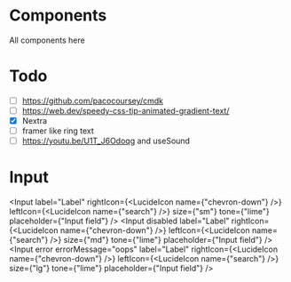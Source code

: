 # Components

All components here

# Todo

- [ ] https://github.com/pacocoursey/cmdk
- [ ] https://web.dev/speedy-css-tip-animated-gradient-text/
- [x] Nextra
- [ ] framer like ring text
- [ ] https://youtu.be/U1T_J6Odoqg and useSound

# Input


<Display label="Input">

<Input
  label="Label"
  rightIcon={<LucideIcon name={"chevron-down"} />}
  leftIcon={<LucideIcon name={"search"} />}
  size={"sm"}
  tone={"lime"}
  placeholder={"Input field"}
/>
<Input
  disabled
  label="Label"
  rightIcon={<LucideIcon name={"chevron-down"} />}
  leftIcon={<LucideIcon name={"search"} />}
  size={"md"}
  tone={"lime"}
  placeholder={"Input field"}
/>
<Input
  error
  errorMessage="oops"
  label="Label"
  rightIcon={<LucideIcon name={"chevron-down"} />}
  leftIcon={<LucideIcon name={"search"} />}
  size={"lg"}
  tone={"lime"}
  placeholder={"Input field"}
/>

  </Display>
